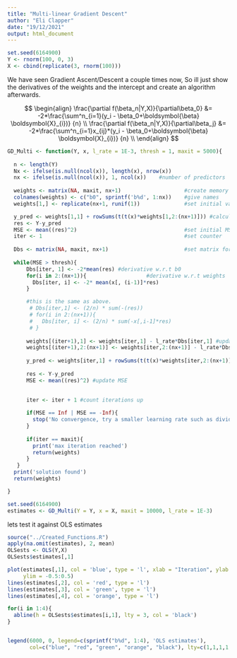 ```yaml
---
title: "Multi-linear Gradient Descent"
author: "Eli Clapper"
date: "19/12/2021"
output: html_document
---
```


```r
set.seed(6164900)
Y <- rnorm(100, 0, 3)
X <- cbind(replicate(3, rnorm(100)))
```


We have seen Gradient Ascent/Descent a couple times now, So ill just show the derivatives of the weights and the intercept and create an algorithm afterwards.

$$
\begin{align}
  \frac{\partial f(\beta_n|Y,X)}{\partial\beta_0} &= -2*\frac{\sum^n_{i=1}(y_i - \beta_0+\boldsymbol{\beta} \boldsymbol{X}_{i})} {n} \\
  \frac{\partial f(\beta_n|Y,X)}{\partial\beta_j} &= -2*\frac{\sum^n_{i=1}x_{ij}*(y_i - \beta_0+\boldsymbol{\beta} \boldsymbol{X}_{i})} {n} \\
\end{align}
$$
```r
GD_Multi <- function(Y, x, l_rate = 1E-3, thresh = 1, maxit = 5000){
  
  n <- length(Y)
  Nx <- ifelse(is.null(ncol(x)), length(x), nrow(x))
  nx <- ifelse(is.null(ncol(x)), 1, ncol(x))    #number of predictors
  
  weights <- matrix(NA, maxit, nx+1)                    #create memory for the weights
  colnames(weights) <- c("b0", sprintf('b%d', 1:nx))    #give names
  weights[1,] <- replicate(nx+1, runif(1))              #set initial values

  y_pred <- weights[1,1] + rowSums(t(t(x)*weights[1,2:(nx+1)])) #calculate fitted values using initial weights
  res <- Y-y_pred
  MSE <- mean((res)^2)                                  #set initial MSE with random values
  iter <- 1                                             #set counter
  
  Dbs <- matrix(NA, maxit, nx+1)                        #set matrix for derivatives
  
  while(MSE > thresh){
      Dbs[iter, 1] <- -2*mean(res) #derivative w.r.t b0
      for(i in 2:(nx+1)){                   #derivative w.r.t weights
        Dbs[iter, i] <- -2* mean(x[, (i-1)]*res)
      }

      #this is the same as above.
       # Dbs[iter,1] <- (2/n) * sum(-(res))
       # for(i in 2:(nx+1)){                   
       #   Dbs[iter, i] <- (2/n) * sum(-x[,i-1]*res)
       # }
      
      weights[(iter+1),1] <- weights[iter,1] - l_rate*Dbs[iter,1] #update intercept
      weights[(iter+1),2:(nx+1)] <- weights[iter,2:(nx+1)] - l_rate*Dbs[iter, 2:(nx+1)] #update regression coefficient
      
      y_pred <- weights[iter,1] + rowSums(t(t(x)*weights[iter,2:(nx+1)])) #update predicted values
      
      res <- Y-y_pred
      MSE <- mean((res)^2) #update MSE
      
      
      iter <- iter + 1 #count iterations up

      if(MSE == Inf | MSE == -Inf){
        stop('No convergence, try a smaller learning rate such as dividing the current learning rate by 10')
      }
      
      if(iter == maxit){
        print('max iteration reached')
        return(weights)
      }
   }
  print('solution found')
  return(weights)

}

set.seed(6164900)
estimates <- GD_Multi(Y = Y, x = X, maxit = 10000, l_rate = 1E-3)

```
lets test it against OLS estimates
```r
source("../Created_Functions.R")
apply(na.omit(estimates), 2, mean)
OLSests <- OLS(Y,X)
OLSests$estimates[,1]

```

```r
plot(estimates[,1], col = 'blue', type = 'l', xlab = "Iteration", ylab = 'estimates', main = 'Traceplot Estimates', 
     ylim = -0.5:0.5)
lines(estimates[,2], col = 'red', type = 'l')
lines(estimates[,3], col = 'green', type = 'l')
lines(estimates[,4], col = 'orange', type = 'l')

for(i in 1:4){
  abline(h = OLSests$estimates[i,1], lty = 3, col = 'black')
}


legend(6000, 0, legend=c(sprintf("b%d", 1:4), 'OLS estimates'),
       col=c("blue", "red", "green", "orange", "black"), lty=c(1,1,1,1,3), cex=1)

```


